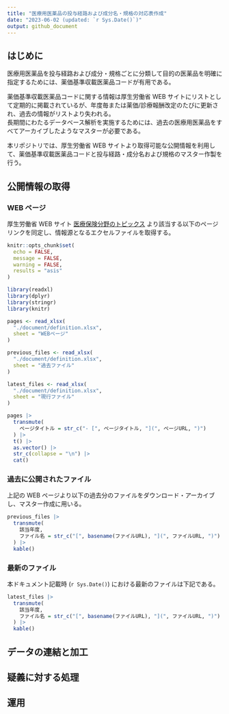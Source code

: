 ```yaml
---
title: "医療用医薬品の投与経路および成分名・規格の対応表作成"
date: "2023-06-02 (updated: `r Sys.Date()`)"
output: github_document
---
```


## はじめに

医療用医薬品を投与経路および成分・規格ごとに分類して目的の医薬品を明確に指定するためには、薬価基準収載医薬品コードが有用である。

薬価基準収載医薬品コードに関する情報は厚生労働省 WEB サイトにリストとして定期的に掲載されているが、年度毎または薬価/診療報酬改定のたびに更新され、過去の情報がリストより失われる。<br>
長期間にわたるデータベース解析を実施するためには、過去の医療用医薬品をすべてアーカイブしたようなマスターが必要である。

本リポジトリでは、厚生労働省 WEB サイトより取得可能な公開情報を利用して、薬価基準収載医薬品コードと投与経路・成分名および規格のマスター作製を行う。

## 公開情報の取得

### WEB ページ

厚生労働省 WEB サイト [医療保険分野のトピックス](https://www.mhlw.go.jp/stf/seisakunitsuite/bunya/topics_150856_142.html) より該当する以下のページリンクを同定し、情報源となるエクセルファイルを取得する。


```r
knitr::opts_chunk$set(
  echo = FALSE,
  message = FALSE,
  warning = FALSE,
  results = "asis"
)
```

```r
library(readxl)
library(dplyr)
library(stringr)
library(knitr)
``` 

```r
pages <- read_xlsx(
  "./document/definition.xlsx",
  sheet = "WEBページ"
)

previous_files <- read_xlsx(
  "./document/definition.xlsx",
  sheet = "過去ファイル"
)

latest_files <- read_xlsx(
  "./document/definition.xlsx",
  sheet = "現行ファイル"
)
```


```r
pages |>
  transmute(
    ページタイトル = str_c("- [", ページタイトル, "](", ページURL, ")")
  ) |>
  t() |>
  as.vector() |>
  str_c(collapse = "\n") |>
  cat()
```


### 過去に公開されたファイル

上記の WEB ページより以下の過去分のファイルをダウンロード・アーカイブし、マスター作成に用いる。

```r
previous_files |>
  transmute(
    該当年度,
    ファイル名 = str_c("[", basename(ファイルURL), "](", ファイルURL, ")")
  ) |>
  kable()
```

### 最新のファイル

本ドキュメント記載時 (`r Sys.Date()`) における最新のファイルは下記である。

```r
latest_files |>
  transmute(
    該当年度,
    ファイル名 = str_c("[", basename(ファイルURL), "](", ファイルURL, ")")
  ) |>
  kable()
```

## データの連結と加工


## 疑義に対する処理


## 運用
